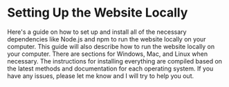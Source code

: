 # Setting Up the Website Locally


Here's a guide on how to set up and install all of the necessary dependencies like Node.js and npm to run the website locally on your computer. This guide will also describe how to run the website locally on your computer. There are sections for Windows, Mac, and Linux when necessary. The instructions for installing everything are compiled based on the latest methods and documentation for each operating system. If you have any issues, please let me know and I will try to help you out.